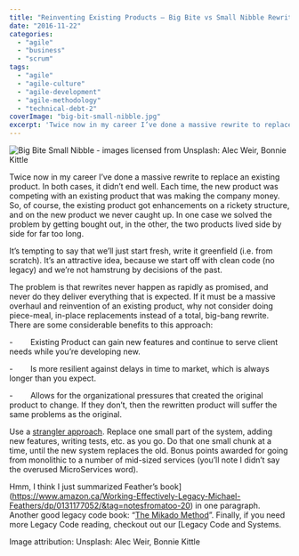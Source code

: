 ```yaml
---
title: "Reinventing Existing Products – Big Bite vs Small Nibble Rewrites"
date: "2016-11-22"
categories: 
  - "agile"
  - "business"
  - "scrum"
tags: 
  - "agile"
  - "agile-culture"
  - "agile-development"
  - "agile-methodology"
  - "technical-debt-2"
coverImage: "big-bit-small-nibble.jpg"
excerpt: 'Twice now in my career I’ve done a massive rewrite to replace an existing product. In both'
---
```


![Big Bite Small Nibble - images licensed from Unsplash: Alec Weir, Bonnie Kittle](src/content/blog/reinventing-existing-products-big-bite-vs-small-nibble-rewrites/images/big-bit-small-nibble.jpg)

Twice now in my career I’ve done a massive rewrite to replace an existing product. In both cases, it didn’t end well. Each time, the new product was competing with an existing product that was making the company money. So, of course, the existing product got enhancements on a rickety structure, and on the new product we never caught up. In one case we solved the problem by getting bought out, in the other, the two products lived side by side for far too long.

It’s tempting to say that we’ll just start fresh, write it greenfield (i.e. from scratch). It’s an attractive idea, because we start off with clean code (no legacy) and we’re not hamstrung by decisions of the past.

The problem is that rewrites never happen as rapidly as promised, and never do they deliver everything that is expected. If it must be a massive overhaul and reinvention of an existing product, why not consider doing piece-meal, in-place replacements instead of a total, big-bang rewrite. There are some considerable benefits to this approach:

\-        Existing Product can gain new features and continue to serve client needs while you’re developing new.

\-        Is more resilient against delays in time to market, which is always longer than you expect.

\-        Allows for the organizational pressures that created the original product to change. If they don’t, then the rewritten product will suffer the same problems as the original.

Use a [strangler approach](external:https://www.martinfowler.com/bliki/StranglerApplication.html). Replace one small part of the system, adding new features, writing tests, etc. as you go. Do that one small chunk at a time, until the new system replaces the old. Bonus points awarded for going from monolithic to a number of mid-sized services (you’ll note I didn’t say the overused MicroServices word).

Hmm, I think I just summarized Feather’s book](https://www.amazon.ca/Working-Effectively-Legacy-Michael-Feathers/dp/0131177052/&tag=notesfromatoo-20) in one paragraph. Another good legacy code book: “[The Mikado Method](external:https://www.amazon.ca/Mikado-Method-Ola-Ellnestam/dp/1617291218/&tag=notesfromatoo-20)”. Finally, if you need more Legacy Code reading, checkout out our [Legacy Code and Systems.

Image attribution: Unsplash: Alec Weir, Bonnie Kittle
